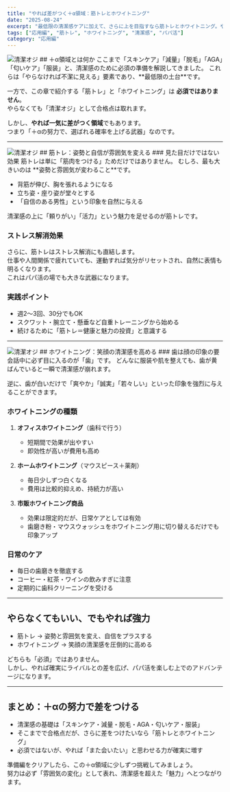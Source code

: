 ```yaml
---
title: "やれば差がつく＋α領域：筋トレとホワイトニング"
date: "2025-08-24"
excerpt: "最低限の清潔感ケアに加えて、さらに上を目指すなら筋トレとホワイトニング。やらなくても困らないが、やれば一気に差がつく。"
tags: ["応用編", "筋トレ", "ホワイトニング", "清潔感", "パパ活"]
category: "応用編"
---
```

<img src="https://lastdecade.s3.ap-northeast-1.amazonaws.com/guide/plus_alpha/plus_alpha_1.png" alt="清潔オジ" className="rounded-xl border shadow-sm mt-3" />
## ＋α領域とは何か
ここまで「スキンケア」「減量」「脱毛」「AGA」「匂いケア」「服装」と、清潔感のために必須の準備を解説してきました。  
これらは「やらなければ不潔に見える」要素であり、**最低限の土台**です。  

一方で、この章で紹介する「筋トレ」と「ホワイトニング」は **必須ではありません**。  
やらなくても「清潔オジ」として合格点は取れます。  

しかし、**やれば一気に差がつく領域**でもあります。  
つまり「＋αの努力で、選ばれる確率を上げる武器」なのです。  

---
<img src="https://lastdecade.s3.ap-northeast-1.amazonaws.com/guide/plus_alpha/plus_alpha_2.png" alt="清潔オジ" className="rounded-xl border shadow-sm mt-3" />
## 筋トレ：姿勢と自信が雰囲気を変える
### 見た目だけではない効果
筋トレは単に「筋肉をつける」ためだけではありません。  
むしろ、最も大きいのは **姿勢と雰囲気が変わること**です。  

- 背筋が伸び、胸を張れるようになる  
- 立ち姿・座り姿が堂々とする  
- 「自信のある男性」という印象を自然に与える  

清潔感の上に「頼りがい」「活力」という魅力を足せるのが筋トレです。  

### ストレス解消効果
さらに、筋トレはストレス解消にも直結します。  
仕事や人間関係で疲れていても、運動すれば気分がリセットされ、自然に表情も明るくなります。  
これはパパ活の場でも大きな武器になります。  

### 実践ポイント
- 週2〜3回、30分でもOK  
- スクワット・腕立て・懸垂など自重トレーニングから始める  
- 続けるために「筋トレ＝健康と魅力の投資」と意識する  

---
<img src="https://lastdecade.s3.ap-northeast-1.amazonaws.com/guide/plus_alpha/plus_alpha_3.png" alt="清潔オジ" className="rounded-xl border shadow-sm mt-3" />
## ホワイトニング：笑顔の清潔感を高める
### 歯は顔の印象の要
会話中に必ず目に入るのが「歯」です。  
どんなに服装や肌を整えても、歯が黄ばんでいると一瞬で清潔感が崩れます。  

逆に、歯が白いだけで「爽やか」「誠実」「若々しい」といった印象を強烈に与えることができます。  

### ホワイトニングの種類
1. **オフィスホワイトニング**（歯科で行う）  
   - 短期間で効果が出やすい  
   - 即効性が高いが費用も高め  

2. **ホームホワイトニング**（マウスピース＋薬剤）  
   - 毎日少しずつ白くなる  
   - 費用は比較的抑えめ、持続力が高い  

3. **市販ホワイトニング商品**  
   - 効果は限定的だが、日常ケアとしては有効  
   - 歯磨き粉・マウスウォッシュをホワイトニング用に切り替えるだけでも印象アップ  

### 日常のケア
- 毎日の歯磨きを徹底する  
- コーヒー・紅茶・ワインの飲みすぎに注意  
- 定期的に歯科クリーニングを受ける  

---

## やらなくてもいい、でもやれば強力
- 筋トレ → 姿勢と雰囲気を変え、自信をプラスする  
- ホワイトニング → 笑顔の清潔感を圧倒的に高める  

どちらも「必須」ではありません。  
しかし、やれば確実にライバルとの差を広げ、パパ活を楽しむ上でのアドバンテージになります。  

---

## まとめ：＋αの努力で差をつける
- 清潔感の基礎は「スキンケア・減量・脱毛・AGA・匂いケア・服装」  
- そこまでで合格点だが、さらに差をつけたいなら「筋トレとホワイトニング」  
- 必須ではないが、やれば「また会いたい」と思わせる力が確実に増す  

準備編をクリアしたら、この＋α領域に少しずつ挑戦してみましょう。  
努力は必ず「雰囲気の変化」として表れ、清潔感を超えた「魅力」へとつながります。  
